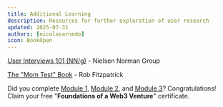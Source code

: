 ```yaml
---
title: Additional Learning
description: Resources for further exploration of user research
updated: 2025-07-31
authors: [nicolasarnedo]
icon: BookOpen
---
```


[User Interviews 101 (NN/g)](https://www.nngroup.com/articles/user-interviews/) - Nielsen Norman Group

[The "Mom Test" Book](https://www.momtestbook.com/) - Rob Fitzpatrick

Did you complete [Module 1](/codebase-entrepreneur-academy/foundations-web3-venture/01-legal-foundations/01-introduction), [Module 2](/codebase-entrepreneur-academy/foundations-web3-venture/02-business-model-canvas/01-introduction), and [Module 3](/codebase-entrepreneur-academy/foundations-web3-venture/03-user-personas/01-introduction)? Congratulations! Claim your free "**Foundations of a Web3 Venture**" certificate.